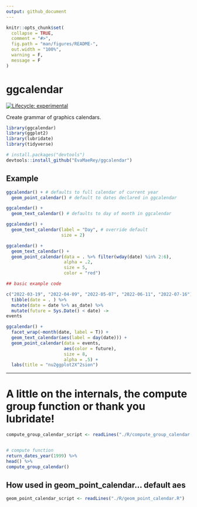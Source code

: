 ```yaml
---
output: github_document
---
```


<!-- README.md is generated from README.Rmd. Please edit that file -->

```r
knitr::opts_chunk$set(
  collapse = TRUE,
  comment = "#>",
  fig.path = "man/figures/README-",
  out.width = "100%",
  warning = F,
  message = F
)
```

# ggcalendar

<!-- badges: start -->
[![Lifecycle: experimental](https://img.shields.io/badge/lifecycle-experimental-orange.svg)](https://lifecycle.r-lib.org/articles/stages.html#experimental)
<!-- badges: end -->

Create grammar of graphics calendars.  


```r
library(ggcalendar)
library(ggplot2)
library(lubridate)
library(tidyverse)
```


``` r
# install.packages("devtools")
devtools::install_github("EvaMaeRey/ggcalendar")
```
## Example




```r
ggcalendar() + # defaults to full calendar of current year
  geom_point_calendar() # default to dates declared in ggcalendar

ggcalendar() + 
  geom_text_calendar() # defaults to day of month in ggcalendar

ggcalendar() + 
  geom_text_calendar(label = "Day", # override default
                     size = 2)

ggcalendar() + 
  geom_text_calendar() + 
  geom_point_calendar(data = . %>% filter(wday(date) %in% 2:6),
                      alpha = .2,
                      size = 5,
                      color = "red")

```

```r

## basic example code

c("2022-03-19", "2022-04-09", "2022-05-07", "2022-06-11", "2022-07-16") %>% 
  tibble(date = . ) %>% 
  mutate(date = date %>% as_date) %>% 
  mutate(future = Sys.Date() < date) ->
events

ggcalendar() +
  facet_wrap(~month(date, label = T)) + 
  geom_text_calendar(aes(label = day(date))) + 
  geom_point_calendar(data = events,
                      aes(color = future),
                      size = 8, 
                      alpha = .5) +
  labs(title = "nu2ggplot2X^2sion")

```

---

# A little on the internals, the compute group function or thank you lubridate!


```r
compute_group_calendar_script <- readLines("./R/compute_group_calendar.R")
```

```r
```

```r
# compute function
return_dates_year(1999) %>%
head() %>%
compute_group_calendar()
```



## How used in geom_point_calendar... default aes

```r
geom_point_calendar_script <- readLines("./R/geom_point_calendar.R")
```


```r
```
